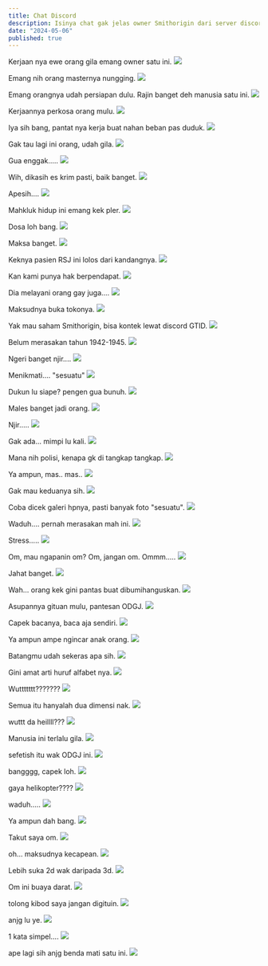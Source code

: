 ```yaml
---
title: Chat Discord
description: Isinya chat gak jelas owner Smithorigin dari server discord GTID. 
date: "2024-05-06"
published: true
---
```


Kerjaan nya ewe orang gila emang owner satu ini.
![](/dosa/chat-discord/1.png)

Emang nih orang masternya nungging.
![](/dosa/chat-discord/2.png)

Emang orangnya udah persiapan dulu. Rajin banget deh manusia satu ini.
![](/dosa/chat-discord/3.png)

Kerjaannya perkosa orang mulu.
![](/dosa/chat-discord/4.png)

Iya sih bang, pantat nya kerja buat nahan beban pas duduk.
![](/dosa/chat-discord/5.png)

Gak tau lagi ini orang, udah gila.
![](/dosa/chat-discord/6.png)

Gua enggak.....
![](/dosa/chat-discord/7.png)

Wih, dikasih es krim pasti, baik banget.
![](/dosa/chat-discord/8.png)

Apesih....
![](/dosa/chat-discord/9.jpg)

Mahkluk hidup ini emang kek pler.
![](/dosa/chat-discord/10.png)

Dosa loh bang.
![](/dosa/chat-discord/11.jpg)

Maksa banget.
![](/dosa/chat-discord/12.png)

Keknya pasien RSJ ini lolos dari kandangnya.
![](/dosa/chat-discord/13.png)

Kan kami punya hak berpendapat.
![](/dosa/chat-discord/14.png)

Dia melayani orang gay juga....
![](/dosa/chat-discord/15.png)

Maksudnya buka tokonya.
![](/dosa/chat-discord/16.png)

Yak mau saham Smithorigin, bisa kontek lewat discord GTID.
![](/dosa/chat-discord/17.png)

Belum merasakan tahun 1942-1945.
![](/dosa/chat-discord/18.png)

Ngeri banget njir....
![](/dosa/chat-discord/19.png)

Menikmati.... "sesuatu"
![](/dosa/chat-discord/20.png)

Dukun lu siape? pengen gua bunuh.
![](/dosa/chat-discord/21.png)

Males banget jadi orang.
![](/dosa/chat-discord/22.png)

Njir.....
![](/dosa/chat-discord/23.png)

Gak ada... mimpi lu kali.
![](/dosa/chat-discord/24.png)

Mana nih polisi, kenapa gk di tangkap tangkap.
![](/dosa/chat-discord/25.png)

Ya ampun, mas.. mas..
![](/dosa/chat-discord/26.png)

Gak mau keduanya sih.
![](/dosa/chat-discord/27.png)

Coba dicek galeri hpnya, pasti banyak foto "sesuatu".
![](/dosa/chat-discord/28.png)

Waduh.... pernah merasakan mah ini.
![](/dosa/chat-discord/29.jpg)

Stress.....
![](/dosa/chat-discord/30.png)

Om, mau ngapanin om? Om, jangan om. Ommm.....
![](/dosa/chat-discord/31.png)

Jahat banget.
![](/dosa/chat-discord/32.png)

Wah... orang kek gini pantas buat dibumihanguskan.
![](/dosa/chat-discord/33.png)

Asupannya gituan mulu, pantesan ODGJ.
![](/dosa/chat-discord/34.png)

Capek bacanya, baca aja sendiri.
![](/dosa/chat-discord/35.png)

Ya ampun ampe ngincar anak orang.
![](/dosa/chat-discord/36.png)

Batangmu udah sekeras apa sih.
![](/dosa/chat-discord/37.png)

Gini amat arti huruf alfabet nya.
![](/dosa/chat-discord/38.png)

Wuttttttt???????
![](/dosa/chat-discord/39.png)

Semua itu hanyalah dua dimensi nak.
![](/dosa/chat-discord/40.png)

wuttt da heillll???
![](/dosa/chat-discord/41.png)

Manusia ini terlalu gila.
![](/dosa/chat-discord/42.jpg)

sefetish itu wak ODGJ ini.
![](/dosa/chat-discord/43.jpg)

bangggg, capek loh.
![](/dosa/chat-discord/44.jpg)

gaya helikopter????
![](/dosa/chat-discord/45.png)

waduh.....
![](/dosa/chat-discord/46.png)

Ya ampun dah bang.
![](/dosa/chat-discord/47.jpg)

Takut saya om.
![](/dosa/chat-discord/48.png)

oh... maksudnya kecapean.
![](/dosa/chat-discord/49.png)

Lebih suka 2d wak daripada 3d.
![](/dosa/chat-discord/50.png)

Om ini buaya darat.
![](/dosa/chat-discord/51.png)

tolong kibod saya jangan digituin.
![](/dosa/chat-discord/52.png)

anjg lu ye.
![](/dosa/chat-discord/53.png)

1 kata simpel....
![](/dosa/chat-discord/54.png)

ape lagi sih anjg benda mati satu ini.
![](/dosa/chat-discord/55.jpg)